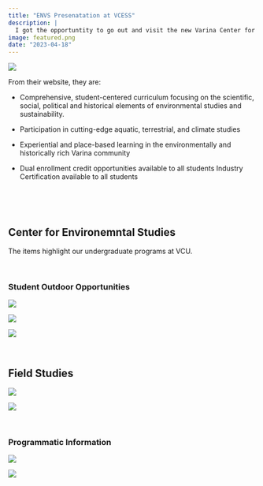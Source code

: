 ```yaml
---
title: "ENVS Presenatation at VCESS"
description: |
  I got the opportuntity to go out and visit the new Varina Center for Environmental Studies and Sustainabilty and meet with the students and facutly.  Very exciting to have a new program so close to the Center.
image: featured.png
date: "2023-04-18"
---
```


![](featured.png){width=200px,height=200px}

From their website, they are:

- Comprehensive, student-centered curriculum focusing on the scientific, social, political and historical elements of environmental studies and sustainability. 
- Participation in cutting-edge aquatic, terrestrial, and climate studies   
- Experiential and place-based learning in the environmentally and historically rich Varina community 

- Dual enrollment credit opportunities available to all students
Industry Certification available to all students

&nbsp;

&nbsp;

## Center for Environemntal Studies

The items highlight our undergraduate programs at VCU.


&nbsp;

### Student Outdoor Opportunities

[![](Orientation.png)](ENVS-program-orientation-trip.pdf)

[![](Footprints.png)](https://vcu.exposure.co/scenes-from-footprints-on-the-james)

[![](RRC.png)](https://vcu.exposure.co/a-research-gem-for-the-river)


&nbsp;

## Field Studies

[![](RiverOfNoReturn.png)](https://youtu.be/U05_pxi4-BU)

[![](AvianEcology.png)](https://youtu.be/ix1Tg66_HkQ)


&nbsp;

### Programmatic Information

[![](Leader.png)](https://news.vcu.edu/article/2021/07/how-vcus-center-for-environmental-studies-is-emerging-as-a-national-leader)


[![](slides.png)](https://docs.google.com/presentation/d/1hPTA-FHR5Pdq4l5rJu0isfjSIILtkdose3Y2xNaaa94/edit?usp=sharing)





